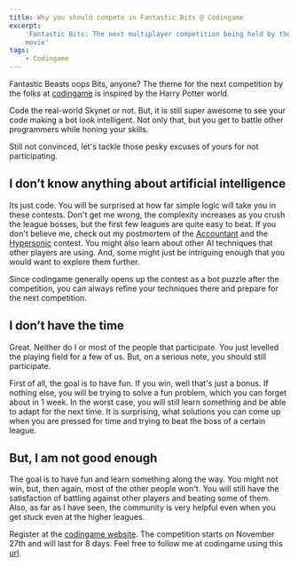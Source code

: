 ```yaml
---
title: Why you should compete in Fantastic Bits @ Codingame
excerpt:
    'Fantastic Bits: The next multiplayer competition being held by the folks at codingame based on the Fantastic Beasts
    movie'
tags:
    - Codingame
---
```


Fantastic Beasts oops Bits, anyone? The theme for the next competition by the folks at
[codingame](http://www.codingame.com) is inspired by the Harry Potter world.

Code the real-world Skynet or not. But, it is still super awesome to see your code making a bot look intelligent. Not
only that, but you get to battle other programmers while honing your skills.

Still not convinced, let's tackle those pesky excuses of yours for not participating.

## I don’t know anything about artificial intelligence

Its just code. You will be surprised at how far simple logic will take you in these contests. Don't get me wrong, the
complexity increases as you crush the league bosses, but the first few leagues are quite easy to beat. If you don't
believe me, check out my postmortem of the [Accountant](./accountant-codingame-ai-contest-postmortem/) and the
[Hypersonic](./hypersonic-codingame-ai-contest-postmortem/) contest. You might also learn about other AI techniques that
other players are using. And, some might just be intriguing enough that you would want to explore them further.

Since codingame generally opens up the contest as a bot puzzle after the competition, you can always refine your
techniques there and prepare for the next competition.

## I don’t have the time

Great. Neither do I or most of the people that participate. You just levelled the playing field for a few of us. But, on
a serious note, you should still participate.

First of all, the goal is to have fun. If you win, well that's just a bonus. If nothing else, you will be trying to
solve a fun problem, which you can forget about in 1 week. In the worst case, you will still learn something and be able
to adapt for the next time. It is surprising, what solutions you can come up when you are pressed for time and trying to
beat the boss of a certain league.

## But, I am not good enough

The goal is to have fun and learn something along the way. You might not win, but, then again, most of the other people
won't. You will still have the satisfaction of battling against other players and beating some of them. Also, as far as
I have seen, the community is very helpful even when you get stuck even at the higher leagues.

Register at the [codingame website](https://www.codingame.com/contests/fantastic-bits). The competition starts on
November 27th and will last for 8 days. Feel free to follow me at codingame using this
[url](https://www.codingame.com/servlet/urlinvite?u=1506970).
